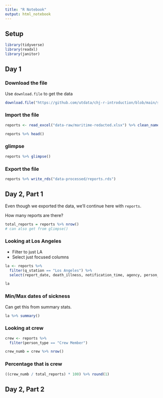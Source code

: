 ```yaml
---
title: "R Notebook"
output: html_notebook
---
```


## Setup

```r
library(tidyverse)
library(readxl)
library(janitor)
```

## Day 1

### Download the file

Use `download.file` to get the data

```r
download.file("https://github.com/utdata/chj-r-introduction/blob/main/students/chj-practice/data-raw/maritime-redacted.xlsx?raw=true", "data-raw/maritime.xlsx")
```

### Import the file

```r
reports <- read_excel("data-raw/maritime-redacted.xlsx") %>% clean_names()

reports %>% head()
```

### glimpse

```r
reports %>% glimpse()
```

### Export the file

```r
reports %>% write_rds("data-processed/reports.rds")
```


## Day 2, Part 1

Even though we exported the data, we'll continue here with `reports`.

How many reports are there?

```r
total_reports = reports %>% nrow()
# can also get from glimpse()
```

### Looking at Los Angeles

- Filter to just LA
- Select just focused columns

```r
la <- reports %>%
  filter(q_station == "Los Angeles") %>% 
  select(report_date, death_illness, notification_time, agency, person_type, gender)

la
```

### Min/Max dates of sickness

Can get this from summary stats.

```r
la %>% summary()
```

### Looking at crew

```r
crew <- reports %>% 
  filter(person_type == "Crew Member")

crew_numb = crew %>% nrow()
```

### Percentage that is crew

```r
((crew_numb / total_reports) * 100) %>% round(1)
```

## Day 2, Part 2



